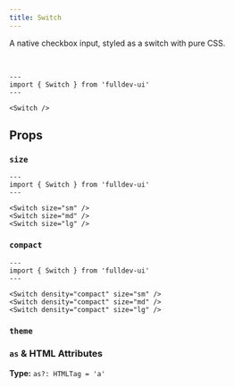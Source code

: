 ```yaml
---
title: Switch
---
```



A native checkbox input, styled as a switch with pure CSS.

<br />

```astro live
---
import { Switch } from 'fulldev-ui'
---

<Switch />
```

## Props

### `size`

<SizeProp />

```astro live
---
import { Switch } from 'fulldev-ui'
---

<Switch size="sm" />
<Switch size="md" />
<Switch size="lg" />
```

### `compact`

<CompactProp />

```astro live
---
import { Switch } from 'fulldev-ui'
---

<Switch density="compact" size="sm" />
<Switch density="compact" size="md" />
<Switch density="compact" size="lg" />
```

### `theme`

<ThemeProp />

### `as` & HTML Attributes

**Type:** `as?: HTMLTag = 'a'`

<AsProp />

